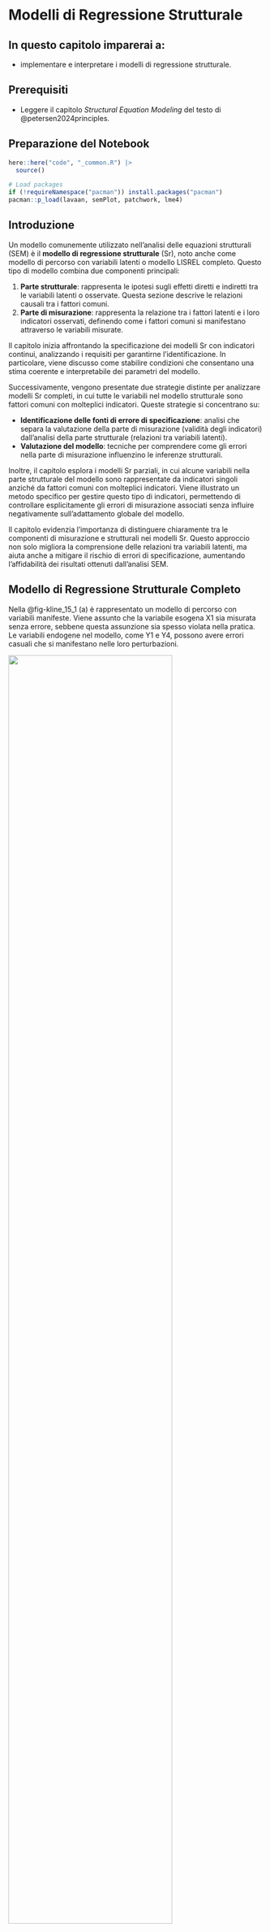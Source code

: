 # Modelli di Regressione Strutturale {#sec-sem-struct-regr}


::: callout-important
## In questo capitolo imparerai a:

- implementare e interpretare i modelli di regressione strutturale.
:::

::: callout-tip
## Prerequisiti

- Leggere il capitolo *Structural Equation Modeling* del testo di @petersen2024principles.
:::

::: callout-caution
## Preparazione del Notebook

```r
here::here("code", "_common.R") |> 
  source()

# Load packages
if (!requireNamespace("pacman")) install.packages("pacman")
pacman::p_load(lavaan, semPlot, patchwork, lme4)
```
:::


## Introduzione

Un modello comunemente utilizzato nell'analisi delle equazioni strutturali (SEM) è il **modello di regressione strutturale** (Sr), noto anche come modello di percorso con variabili latenti o modello LISREL completo. Questo tipo di modello combina due componenti principali:

1. **Parte strutturale**: rappresenta le ipotesi sugli effetti diretti e indiretti tra le variabili latenti o osservate. Questa sezione descrive le relazioni causali tra i fattori comuni.
2. **Parte di misurazione**: rappresenta la relazione tra i fattori latenti e i loro indicatori osservati, definendo come i fattori comuni si manifestano attraverso le variabili misurate.

Il capitolo inizia affrontando la specificazione dei modelli Sr con indicatori continui, analizzando i requisiti per garantirne l’identificazione. In particolare, viene discusso come stabilire condizioni che consentano una stima coerente e interpretabile dei parametri del modello.

Successivamente, vengono presentate due strategie distinte per analizzare modelli Sr completi, in cui tutte le variabili nel modello strutturale sono fattori comuni con molteplici indicatori. Queste strategie si concentrano su:

- **Identificazione delle fonti di errore di specificazione**: analisi che separa la valutazione della parte di misurazione (validità degli indicatori) dall'analisi della parte strutturale (relazioni tra variabili latenti).
- **Valutazione del modello**: tecniche per comprendere come gli errori nella parte di misurazione influenzino le inferenze strutturali.

Inoltre, il capitolo esplora i modelli Sr parziali, in cui alcune variabili nella parte strutturale del modello sono rappresentate da indicatori singoli anziché da fattori comuni con molteplici indicatori. Viene illustrato un metodo specifico per gestire questo tipo di indicatori, permettendo di controllare esplicitamente gli errori di misurazione associati senza influire negativamente sull'adattamento globale del modello.

Il capitolo evidenzia l'importanza di distinguere chiaramente tra le componenti di misurazione e strutturali nei modelli Sr. Questo approccio non solo migliora la comprensione delle relazioni tra variabili latenti, ma aiuta anche a mitigare il rischio di errori di specificazione, aumentando l'affidabilità dei risultati ottenuti dall’analisi SEM.

## Modello di Regressione Strutturale Completo

Nella @fig-kline_15_1 (a) è rappresentato un modello di percorso con variabili manifeste. Viene assunto che la variabile esogena X1 sia misurata senza errore, sebbene questa assunzione sia spesso violata nella pratica. Le variabili endogene nel modello, come Y1 e Y4, possono avere errori casuali che si manifestano nelle loro perturbazioni.

::: {#fig-kline_15_1}
![](../../figures/kline_15_1.png){width="80%"}

Esempi di un modello di percorso con variabili manifeste (a) e di un corrispondente modello di regressione strutturale completo con indicatori multipli per ogni fattore comune nella parte strutturale (b) [Figura tratta da @kline2023principles].
:::


La @fig-kline_15_1 (b) illustra un modello di Regressione Strutturale (SR) completo, che integra sia componenti strutturali sia di misurazione. In questo modello SR, a differenza del modello di percorso, ciascun indicatore (X1, Y1, Y4) è definito come uno tra numerosi indicatori associati a un fattore comune. Di conseguenza, tutte le variabili osservabili in questa figura includono termini di errore.

Nella parte strutturale del modello, presentata nella @fig-kline_15_1 (b), si osserva la rappresentazione degli stessi schemi di effetti causali diretti e indiretti trovati nel modello di percorso [mostrato nella @fig-kline_15_1 (a)], ma applicati ai fattori comuni.

Per quanto riguarda l'analisi delle medie, le osservazioni e i parametri nei modelli SR sono trattati allo stesso modo di quelli nei modelli di percorso e nei modelli di Analisi Fattoriale Confermativa (CFA), conformemente alle regole precedentemente stabilite. 

L'identificazione di un modello SR completo avviene quando sia la sua componente di misurazione, riformulata come un modello CFA, sia la parte strutturale risultano identificate. La regola di identificazione in due fasi implica che, per determinare se un modello SR completo sia identificato, è necessario esaminare separatamente ciascuna delle sue parti, ovvero quelle di misurazione e strutturale.

## Modellazione in Due Fasi

Immaginiamo che un ricercatore abbia definito un modello di Regressione Strutturale (SR) completo, come mostrato nella @fig-kline_15_1(a). Dopo aver raccolto i dati, il ricercatore adotta un approccio monofase per analizzare il modello, eseguendo una stima simultanea delle componenti di misurazione e strutturali. Tuttavia, i risultati rivelano che il modello non si adatta bene ai dati. Ciò solleva interrogativi sulla localizzazione del problema: è nella parte di misurazione, nella parte strutturale, o in entrambe? Identificare la fonte del problema con precisione può essere complesso usando un approccio monofase.

::: {#fig-kline_15_2}
![](../../figures/kline_15_2.png){width="80%"}

Valutazione della regola in due fasi per l'identificazione di un modello di regressione strutturale completo presentato con simbolismo grafico compatto per i termini di errore degli indicatori nella parte di misurazione e le perturbazioni nella parte strutturale [Figura tratta da @kline2023principles].
:::

La modellazione in due fasi, proposta da Anderson e Gerbing (1988), affronta questa difficoltà separando l'analisi in due momenti distinti. 

Nel primo passaggio, il modello SR viene riformulato in un modello CFA per testare esclusivamente le relazioni tra i costrutti latenti e i loro indicatori. Un cattivo adattamento del modello CFA indica problemi nelle ipotesi sulla misurazione (ad esempio, carichi fattoriali errati o struttura del modello incoerente). Solo se il modello CFA è valido si passa al secondo passaggio, in cui vengono analizzate le relazioni strutturali tra i costrutti latenti. In questa fase, si confrontano il modello SR originale e varianti alternative per identificare la struttura più adatta.

### Limiti e Sfide della Modellazione in Due Fasi

La modellazione in due fasi presenta alcuni limiti. Il processo richiede numerose decisioni, come la riformulazione dei modelli CFA e SR, che possono generare un "giardino dei sentieri che si biforcano", aumentando il rischio di interpretazioni errate. Inoltre, test ripetuti sullo stesso dataset possono portare a risultati influenzati da variazioni casuali.

Un altro problema riguarda i modelli equivalenti. Ad esempio, un modello CFA e un modello SR con una parte strutturale appena identificata possono risultare indistinguibili statisticamente. In questi casi, la scelta tra i modelli deve basarsi su criteri teorici o sul design dello studio.

Infine, se i carichi fattoriali cambiano tra modelli strutturali differenti, ciò indica che il modello di misurazione non è stabile, complicando ulteriormente l’interpretazione.

### Considerazioni Finali

La modellazione in due fasi offre un metodo utile per diagnosticare e risolvere problemi nei modelli SR, ma va utilizzata con attenzione. Le statistiche di adattamento, come il chi-quadro, il CFI o il RMSEA, sono spesso più sensibili alla parte di misurazione rispetto a quella strutturale. Inoltre, soglie standard per questi indici non sono sempre applicabili universalmente, e l'interpretazione dipende dal tipo di modello e dai dati.

L'approccio bifase permette di isolare e analizzare separatamente i problemi nelle componenti di misurazione e strutturali, ma richiede un’analisi teoricamente solida per evitare di incorrere in errori metodologici o interpretativi.

## Una Applicazione Concreta

La @fig-kline-15-3 illustra un modello SR (Regressione Strutturale) iniziale che esplora il rendimento scolastico e l'adattamento in aula di studenti di età media corrispondente ai gradi 7-8. Il modello considera l'influenza dell'abilità cognitiva generale e del livello di rischio di disturbi psicopatologici. Uno degli indicatori di rischio deriva dalla diagnosi di disturbi psichiatrici maggiori nei genitori, mentre il secondo è basato sul livello socio-economico (SES) della famiglia, con punteggi più alti che indicano un SES inferiore. Le abilità cognitive sono valutate tramite i punteggi in ragionamento verbale, analisi visivo-spaziale e memoria, ottenuti da un test di QI somministrato individualmente.

::: {#fig-kline-15-3}
![](../../figures/kline_15_3.png){width="80%"}

Modello iniziale completo di regressione strutturale del rendimento scolastico e dell'adattamento in classe come funzione dell'abilità cognitiva e del rischio di psicopatologia [Figura tratta da @kline2023principles].
:::


Il modello comprende due fattori endogeni: il rendimento scolastico, valutato attraverso test standardizzati di lettura, aritmetica e ortografia, e l'adattamento in classe, misurato con tre indicatori forniti dagli insegnanti riguardo alla motivazione, stabilità emotiva e qualità delle relazioni sociali degli studenti. In questo modello strutturale, sia il rendimento scolastico sia l'adattamento in classe sono influenzati dall'abilità cognitiva e dal rischio, ma non vi è un effetto diretto o una covarianza delle perturbazioni tra questi due fattori endogeni, indicando che eventuali associazioni tra di essi sono attribuibili alle loro cause comuni, i fattori esogeni.

```r
# input the correlations in lower diagnonal form
worlandLower.cor <- "
1.00
 .70 1.00
 .65  .60 1.00
 .55  .50  .45 1.00
 .50  .45  .40  .70 1.00
 .35  .35  .30  .55  .50 1.00
 .30  .30  .30  .50  .45  .44 1.00
 .25  .20  .22  .41  .28  .34  .40 1.00
 .35  .32  .32  .48  .45  .42  .60  .45 1.00
-.25 -.24 -.22 -.21 -.18 -.15 -.15 -.12 -.17 1.00
-.22 -.26 -.30 -.25 -.22 -.18 -.17 -.14 -.20  .42 1.00 "

# name the variables and convert to full correlation matrix
worland.cor <- lavaan::getCov(worlandLower.cor, names = c(
    "verbal", "visual",
    "memory", "read", "math", "spell", "motive", "harmony", "stable", "parent", "ses"
))

# add the standard deviations and convert to covariances
worland.cov <- lavaan::cor2cov(worland.cor,
    sds = c(
        13.75, 14.80, 12.60, 14.90, 15.25, 13.85, 9.50, 11.10, 8.70,
        12.00, 8.50
    )
)
```

**Primo Passaggio nella modellazione in due fasi per un modello SR completo di rendimento scolastico e adattamento in classe**

```r
# 4-factor CFA
worlandCFA.model <- "
    Cognitive =~ verbal + visual + memory
    Achieve =~ read + math + spell
    Adjust =~ motive + harmony + stable
    Risk =~ parent + ses 
 "
```

```r
#| vscode: {languageId: r}
worlandCFA <- lavaan::cfa(worlandCFA.model,
    sample.cov = worland.cov,
    sample.nobs = 158
)
```

```r
semPlot::semPaths(worlandCFA,
    what = "col", whatLabels = "par", style = "mx", 
    layout = "tree2", nCharNodes = 7,
    shapeMan = "rectangle", sizeMan = 8, sizeMan2 = 5
)
```

```r
fitMeasures(worlandCFA, c("chisq", "df", "cfi", "tli", "rmsea", "srmr")) |> print()
```

```r
# predicted correlation matrix for factors
lavaan::lavInspect(worlandCFA, "cor.lv") |> print()
```

```r
lavaan::residuals(worlandCFA, type = "standardized.mplus") |> print()
```

```r
lavaan::residuals(worlandCFA, type = "cor.bollen") |> print()
```

```r
# calculate factor reliability coefficients (semTools)
semTools::reliability(worlandCFA) |> print()
```

**Secondo Passaggio nella modellazione in due fasi per un modello SR completo di rendimento scolastico e adattamento in classe**

I risultati del Passaggio 1 del metodo in due fasi, che si concentrava sul modello di misurazione, consentono di procedere all'analisi del modello SR originale, che prevede cinque percorsi nella @fig-kline-15-3, nel Passaggio 2 del metodo. Anche questa seconda analisi ha portato a una soluzione ammissibile. 

```r
# step 2a
# 4-factor SR model with 5 paths among factors

# by default, lavaan frees the disturbance covariance
# between a pair of outcomes in a structural model
# when there is no direct effect between them
# thus, this parameter is explicitly fixed to zero
# in this analysis

worlandSRa_model <- "
    # measurement part
    Cognitive =~ verbal + visual + memory
    Achieve =~ read + math + spell
    Adjust =~ motive + harmony + stable
    Risk =~ parent + ses
    # structural part (5 paths)
    Achieve ~ Cognitive + Risk
    Adjust ~ Cognitive + Risk
    # constrain disturbance covariance to zero
    Adjust ~~ 0*Achieve 
"
```

```r
worlandSRa <- lavaan::sem(worlandSRa_model,
    sample.cov = worland.cov,
    sample.nobs = 158
)
```

```r
semPaths(
    worlandSRa,
    "std",
    posCol = c("black"),
    edge.label.cex = 1.2,
    sizeMan = 7,
    edge.width = 0.4, # Set a fixed width for all arrows
    fade = FALSE # Disable fading of the arrows
)
```

```r
fitMeasures(worlandSRa, c("chisq", "df", "cfi", "tli", "rmsea", "srmr")) |> print()
```

```r
lavaan::residuals(worlandSRa, type = "standardized.mplus") |> print()
```

```r
lavaan::residuals(worlandSRa, type = "cor.bollen") |> print()
```

Sebbene gli indici di fit siano buoni, l'adattamento locale del modello con cinque percorsi tra i fattori è scarso. Ad esempio, i residui standardizzati per diverse coppie di indicatori dei fattori di rendimento e adattamento hanno spesso un valore maggiore di 2: 

- Lettura, Motivazione, 3.466 
- Ortografia, Motivazione,  3.348 
- Lettura, Armonia, 2.903

Basandosi su tutti questi risultati relativi all'adattamento globale e locale, il modello SR iniziale nella @fig-kline-15-3 con cinque percorsi tra i fattori è rifiutato. 

Esaminiamo i *modification indices*.

```r
modificationIndices(worlandSRa, sort = TRUE, minimum.value = 5)
```

I risultati dei *modification indices* mostrano che l'assenza di un percorso tra i fattori di rendimento e adattamento nella @fig-kline-15-3 è chiaramente incoerente con i dati. Per aggiungere una covariazione tra i fattori di rendimento e adattamento abbiamo due opzioni: o aggiungere un effetto diretto tra i fattori o permettere alle loro perturbazioni di covariare. Ma sarebbe difficile giustificare un effetto diretto rispetto all'altro: scarse abilità scolastiche potrebbero peggiorare l'adattamento in classe tanto quanto i problemi comportamentali a scuola potrebbero influire negativamente sul rendimento. La specificazione di una causalità reciproca tra 
Rendimento e Adattamento renderebbe il modello strutturale non ricorsivo, ma il modello non sarebbe identificato senza imporre vincoli irrealistici. Riformuliamo dunque il modello della fig-kline-15-3 permettendo alle perturbazioni tra i fattori di rendimento e adattamento di covariare. 

```r
# step 2b
# 4-factor SR model with 6 paths among factors
# this model is equivalent to the basic 4-factor
# CFA measurement model analyzed in step 1

worlandSRb_model <- "
    # measurement part
    Cognitive =~ verbal + visual + memory
    Achieve =~ read + math + spell
    Adjust =~ motive + harmony + stable
    Risk =~ parent + ses
    # structural part (6 paths)
    Achieve ~ Cognitive + Risk
    Adjust ~ Cognitive + Risk
    Adjust ~~ Achieve 
"
```

```r
worlandSRb <- lavaan::sem(worlandSRb_model,
    sample.cov = worland.cov,
    sample.nobs = 158
)
```

```r
semPlot::semPaths(worlandSRb,
    what = "col", whatLabels = "par", style = "mx", 
    layout = "tree2", nCharNodes = 7,
    shapeMan = "rectangle", sizeMan = 8, sizeMan2 = 5
)
```

```r
parameterEstimates(worlandSRb) |> print()
```

```r
fitMeasures(worlandSRb, c("chisq", "df", "cfi", "tli", "rmsea", "srmr")) |> print()
```

```r
# predicted correlation matrix for factors
lavaan::lavInspect(worlandSRb, "cor.lv") |> print()
```

```r
lavaan::residuals(worlandSRb, type = "standardized.mplus") |> print()
```

```r
lavaan::residuals(worlandSRb, type = "cor.bollen") |> print()
```

Confrontiamo i due modelli con il test del rapporto di verosimiglianza.

```r
lavTestLRT(worlandSRa, worlandSRb)
```

L'adattamento del modello SR con 5 percorsi tra i fattori è significativamente peggiore rispetto a quello del modello CFA con 6 percorsi. Gli indici di fit del modello con 6 percorsi sono buoni così come il suo adattamento locale.

```r
# standardized estimates with standard errors
lavaan::standardizedSolution(worlandSRb) |> print()
```

La correlazione stimata tra i fattori esogeni abilità cognitiva e rischio, –.459, è sensata: è negativa (più alto il rischio, minore l'abilità cognitiva). Questa correlazione non è prossima a -1.0, il che suggerisce che i due fattori sono distinti e non quasi identici, confermando così l'ipotesi di validità discriminante.

Analizzando gli impatti specifici, un incremento di un punto nel fattore cognitivo (misurato come varianza comune del ragionamento verbale) prevede un aumento di .719 punti nel rendimento scolastico (misurato come varianza comune dell'abilità di lettura), tenendo conto del fattore di rischio. In termini standardizzati, un aumento di una deviazione standard nell'abilità cognitiva si traduce in un aumento di .657 deviazioni standard nel rendimento scolastico, sempre controllando per il rischio.

L'influenza del rischio sul rendimento scolastico è meno marcata: un incremento di un punto nel rischio (misurato come varianza comune del disturbo genitoriale) prevede una diminuzione di .175 punti nel rendimento scolastico. Standardizzando, un aumento di una deviazione standard nel rischio si associa a una diminuzione di .100 deviazioni standard nel rendimento, controllando per l'abilità cognitiva.

La correlazione di perturbazione di .643 misura la relazione tra il rendimento scolastico e l'adattamento in classe, dopo aver escluso l'influenza di altri fattori noti, in questo caso l'abilità cognitiva e il rischio di psicopatologia. In termini più semplici, la correlazione di perturbazione ci dice quanto sono correlati il rendimento scolastico e l'adattamento in classe quando si tiene conto (o si "controlla") dell'effetto dell'abilità cognitiva e del rischio. Un valore di .643 indica una correlazione moderatamente forte, suggerendo che quando il rendimento scolastico di uno studente migliora (o peggiora), anche il suo adattamento in classe tende a migliorare (o peggiorare) in modo simile, indipendentemente dal suo livello di abilità cognitiva o dal grado di rischio di psicopatologia.

La presenza di questa correlazione parziale sostanziale implica che ci sono fattori non misurati nel modello che influenzano sia il rendimento scolastico sia l'adattamento in classe. Questi fattori non misurati potrebbero includere variabili come il sostegno familiare, la qualità dell'insegnamento, fattori ambientali o personalità dello studente. Importante è che questi fattori non misurati sono distinti sia dall'abilità cognitiva dello studente sia dal suo rischio di psicopatologia. In conclusione, il valore di .643 non solo mette in luce l'interdipendenza tra rendimento scolastico e adattamento in classe, ma suggerisce anche l'esistenza di altre variabili influenti che non sono state direttamente misurate o incluse nel modello. Questa informazione può essere preziosa per indirizzare ulteriori ricerche o interventi educativi.

## Strategie Avanzate di Modellazione per i Modelli di Regressione Strutturale

Oltre all'approccio tradizionale di modellazione in due fasi, esiste un metodo più complesso a quattro fasi per analizzare i modelli SR completi. Questa strategia, introdotta da Mulaik e Millsap nel 2000, amplia la modellazione bifase aggiungendo ulteriori analisi esplorative che possono portare a conclusioni più definitive in una serie più estesa di studi. Questo metodo prevede che ogni fattore comune abbia almeno quattro indicatori, numero ritenuto sufficiente per testare l'unidimensionalità con il test dell'annullamento della tetrade. I quattro indicatori rappresentano anche il numero minimo perché un modello CFA a singolo fattore sia considerato sovraidentificato. Il ricercatore testa quindi una serie di almeno quattro modelli gerarchicamente correlati, seguendo questi passaggi:

1. **Primo Passaggio**: Il modello iniziale meno restrittivo è un modello EFA, dove ogni indicatore satura su tutti i fattori. Il numero di fattori è lo stesso dei modelli analizzati nei passaggi successivi. Questo modello viene analizzato con lo stesso metodo di stima utilizzato nei passaggi successivi, ad esempio il metodo ML per indicatori continui e normalmente distribuiti. Alternativamente, si possono usare tecniche come ESEM o E/CFA al posto dell'EFA. Questo passaggio serve a testare la correttezza provvisoria delle ipotesi riguardo al numero di fattori.

2. **Secondo Passaggio**: Corrisponde al Primo Passaggio della modellazione bifase. Qui, si specifica un modello CFA con alcuni carichi incrociati fissati a zero, identificando gli indicatori che non dipendono da certi fattori comuni. Se l'adattamento del modello CFA è ragionevole, si può procedere al test del modello SR; in caso contrario, il modello di misurazione va rivisto.

3. **Terzo Passaggio**: Si specifica il modello SR target con lo stesso schema di carichi incrociati fissati a zero del modello CFA del Secondo Passaggio. Tipicamente, la parte strutturale del modello SR include meno effetti diretti rispetto al totale delle covarianze tra fattori nel modello CFA. Se la parte strutturale del modello SR ha tanti percorsi quanti il modello CFA, i due modelli saranno equivalenti e questo passaggio può essere omesso.

4. **Quarto Passaggio**: Coinvolge test su ipotesi specifiche sui parametri definiti dall'inizio del processo. Questi test possono comportare l'applicazione di vincoli zero o altri, aumentando di uno dfM. I Passaggi 3 e 4 della modellazione a quattro fasi rappresentano una precisazione delle attività generali del Secondo Passaggio della modellazione bifase.

Una delle critiche alla modellazione a quattro fasi riguarda la necessità di avere almeno quattro indicatori per fattore, condizione non sempre pratica o desiderabile, specialmente quando pochi indicatori, o anche un singolo indicatore ottimale, presentano migliori caratteristiche psicometriche rispetto a quattro. Tuttavia, Mulaik e Millsap hanno osservato che avere almeno quattro indicatori può compensare, in parte, le limitazioni di un campione più piccolo incrementando dfM.

Entrambi gli approcci, bifase e quattro fasi, sfruttano la variazione casuale quando i modelli vengono testati e riformulati utilizzando gli stessi dati, e sono considerati migliori della modellazione monofase, dove non esiste una distinzione tra questioni di misurazione e struttura. 

## Informazioni sull'Ambiente di Sviluppo {.unnumbered}

```r
sessionInfo()
```


